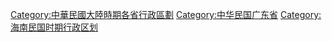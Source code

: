 [[Category:中華民國大陸時期各省行政區劃|Category:中華民國大陸時期各省行政區劃]]
[[Category:中华民国广东省|Category:中华民国广东省]]
[[Category:海南民国时期行政区划|Category:海南民国时期行政区划]]